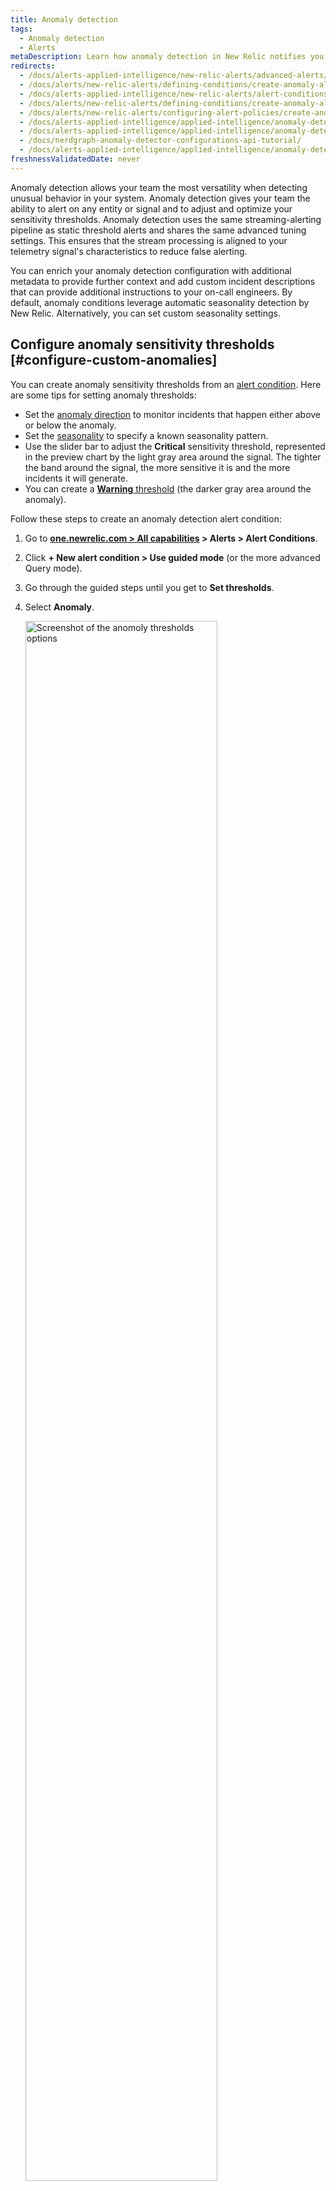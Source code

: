 ```yaml
---
title: Anomaly detection
tags:
  - Anomaly detection
  - Alerts
metaDescription: Learn how anomaly detection in New Relic notifies you of unusual app behavior.
redirects:
  - /docs/alerts-applied-intelligence/new-relic-alerts/advanced-alerts/other-condition-types/create-anomaly-alert-conditions
  - /docs/alerts/new-relic-alerts/defining-conditions/create-anomaly-alert-conditions
  - /docs/alerts-applied-intelligence/new-relic-alerts/alert-conditions/create-anomaly-alert-conditions
  - /docs/alerts/new-relic-alerts/defining-conditions/create-anomaly-alert-conditions
  - /docs/alerts/new-relic-alerts/configuring-alert-policies/create-anomaly-alert-conditions/
  - /docs/alerts-applied-intelligence/applied-intelligence/anomaly-detection/custom-anomalies/
  - /docs/alerts-applied-intelligence/applied-intelligence/anomaly-detection/anomaly-detection-applied-intelligence/
  - /docs/nerdgraph-anomaly-detector-configurations-api-tutorial/
  - /docs/alerts-applied-intelligence/applied-intelligence/anomaly-detection
freshnessValidatedDate: never
---
```


Anomaly detection allows your team the most versatility when detecting unusual behavior in your system. Anomaly detection gives your team the ability to alert on any entity or signal and to adjust and optimize your sensitivity thresholds. Anomaly detection uses the same streaming-alerting pipeline as static threshold alerts and shares the same advanced tuning settings. This ensures that the stream processing is aligned to your telemetry signal's characteristics to reduce false alerting.

You can enrich your anomaly detection configuration with additional metadata to provide further context and add custom incident descriptions that can provide additional instructions to your on-call engineers. By default, anomaly conditions leverage automatic seasonality detection by New Relic. Alternatively, you can set custom seasonality settings.

## Configure anomaly sensitivity thresholds [#configure-custom-anomalies]

You can create anomaly sensitivity thresholds from an [alert condition](/docs/alerts-applied-intelligence/new-relic-alerts/alert-conditions/create-nrql-alert-conditions/). Here are some tips for setting anomaly thresholds:

* Set the [anomaly direction](#anomaly-direction) to monitor incidents that happen either above or below the anomaly.
* Set the [seasonality](#seasonality) to specify a known seasonality pattern.
* Use the slider bar to adjust the  <DNT>**Critical**</DNT> sensitivity threshold, represented in the preview chart by the light gray area around the signal. The tighter the band around the signal, the more sensitive it is and the more incidents it will generate.
* You can create a [<DNT>**Warning**</DNT> threshold](/docs/alerts-applied-intelligence/new-relic-alerts/advanced-alerts/advanced-techniques/set-thresholds-alert-condition/#threshold-levels) (the darker gray area around the anomaly).

Follow these steps to create an anomaly detection alert condition:

1. Go to <DNT>**[one.newrelic.com > All capabilities](https://one.newrelic.com/all-capabilities) > Alerts > Alert Conditions**</DNT>.

2. Click <DNT>**+ New alert condition > Use guided mode**</DNT> (or the more advanced Query mode).

3. Go through the guided steps until you get to <DNT>**Set thresholds**</DNT>.

4. Select <DNT>**Anomaly**</DNT>.

   <img
     width="80%;"
     title="Set anomoly thresholds"
     alt="Screenshot of the anomoly thresholds options"
     src="/images/alerts_screenshot-crop_try-anomaly-thresholds.webp"
   />

5. Select an option to calculate seasonality for the alert condition. To understand seasonality and how it affects your alert condition, refer [Seasonality](#seasonality).


6. Configure the settings for one or more thresholds. Anomaly detection makes a prediction on what the next data point will be based on prior activity. The threshold value for anomaly detection controls the sensitivity of the alert condition for tolerating how far off the actual value is from the predicted value. The threshold is the number of standard deviations your signal value is away from the value that was predicted. We track the standard deviation between the predicted value and the actual value for the prior 7 days of data.

   To configure the threshold, you'll need to:

   * Set the 'threshold direction' to either upper, lower, or both. This means that we'll only create an incident if the signal value (the output of the query) is above the predicted value, below the predicted value, or either, respectively.

     This field dictates how many of the data points during a specified time period must be outside of the threshold. The options are <DNT>**for at least**</DNT> and <DNT>**at least once in**</DNT>. Selecting <DNT>**for at least**</DNT> means that ALL of your signal's data points must be outside of the threshold for the specified time period before an incident is opened. The inverse must be true to close the incident. The <DNT>**at least once in**</DNT> option simply means that as soon as any of your signal's data points are outside of the threshold, an incident will open. With this option, the time duration is not relevant for determining when to open an incident. However, it's relevant for closing incidents. All of your signal's data points must be within the threshold for the specified period of time

   * Set the 'threshold duration'. Think of this as how long the signal value must remain outside the threshold before an incident is opened.   Conversely, it's also how long a signal must be within the threshold for an incident to be closed.

     This field answers to the time period mentioned above. It's how long the signal exceeds the threshold being defined. This is the actual threshold duration.

   * Set the 'threshold level'. For custom anomaly detection, this is the number of standard deviations the signal's data point is from the value that we predicted it would be.

7. Add the details of the alert condition and click <DNT>**Save condition**</DNT>.

## Setting thresholds for multi-signal conditions (faceted queries) [#faceted-queries]

Depending on how you defined your query in step 1, the alert condition may be monitoring many signals, not just one. When working with NRQL, these queries use the [`FACET` clause](/docs/query-your-data/nrql-new-relic-query-language/get-started/nrql-syntax-clauses-functions/#sel-facet). The maximum number of signals that one alert condition can monitor is 5,000. The threshold settings that you specify apply the same to all signals being monitored by this condition. Each signal is individually monitored and evaluated, but the settings apply consistently to all signals.
We'll only show a maximum of 500 signals on the preview chart. But, we don't show the predicted signal and threshold bands when there is more than one signal shown on the chart. To show that information while determining the ideal threshold value, select one of the time series signals from the legend to filter the chart down a single time series.

## Anomaly direction: select upper or lower ranges [#anomaly-direction]

You can choose whether you want the condition to look for behavior that goes above the predicted value ("upper") or that goes below the predicted value ("lower"), or that goes either above or below. You choose these with the prediction direction selector.

Example use cases for this:

* You might use the Upper setting for a data source like error rate, because you generally are only concerned if it goes up, and aren't concerned if it goes down.
* You might use the Lower setting for a data source like throughput, because sudden upward fluctuations are quite common, but a large sudden downswing would indicate a problem.

Here are examples of how large fluctuations in your data would be treated under the different anomaly direction settings. The red areas represent incidents.

<img
  title="A screenshot of anomaly details in the New Relic UI"
  alt="A screenshot demonstrating how to select upper and lower ranges for anomalies"
  src="/images/alerts_screenshot-full_anomalies-set-upper-and-lower-ranges.webp"
/>

## Rules governing calculation of the predicted value [#anomaly-rules]

The algorithm for calculating the prediction is mathematically complex. Here are some of the major rules governing its predictive abilities:

* <DNT>**Age of data**</DNT> On initial creation, the prediction is calculated using between 1 to 4 weeks of data, depending on data availability and prediction type. Currently, queries that use the `FACET` clause aren't trained on stored data. After its creation, the algorithm takes into account ongoing data fluctuations over a long time period, although greater weight is given to more recent data. For data that has only existed for a short time, the predicted value will likely fluctuate a good deal and not be very accurate. This is because there isn't enough data to determine its usual values and behavior. The more history the data has, the more accurate the prediction will become.
* <DNT>**Consistency of data**</DNT> For metric values that remain in a consistent range or that trend slowly and steadily, their more predictable behavior means that their sensitivity thresholds will become tighter around the prediction. Data that is more varied and unpredictable will have looser (wider) sensitivity thresholds.
* <DNT>**Regular fluctuations**</DNT> For shorter-than-one-week cyclical fluctuations (such as weekly Wednesday 1pm deployments or nightly reports), the prediction algorithm looks for these cyclical fluctuations and attempts to adjust to them.

## Seasonality [#seasonality]

To address recurring fluctuations in your signals, such as weekday traffic peaks, you can specify a condition's seasonality. By default, anomaly detection automatically calculates each signal's seasonality using <DNT>** New Relic calculation**</DNT>. However, you may choose to set the seasonality calculation to a specific value or disable it entirely. The available options are:

* <DNT>**New Relic calculation**</DNT> (default): Automatically determines the seasonality for each signal based on several factors, including the age of data, consistency of data, and regular fluctuations.
* <DNT>**Hourly**</DNT>: Applies an hourly pattern to all signals within the condition for anomaly detection.
* <DNT>**Daily**</DNT>: Applies a daily pattern to all signals within the condition for anomaly detection.
* <DNT>**Weekly**</DNT>: Applies a weekly pattern to all signals within the condition for anomaly detection.
* <DNT>**None**</DNT>: Disables seasonality entirely, ensuring no seasonal patterns are considered when evaluating signals.

<Callout variant="tip">
 The current solution does not support monthly and yearly seasonality options due to computational limitations, including factors such as data retention, computation, and real-time evaluation.
</Callout>

